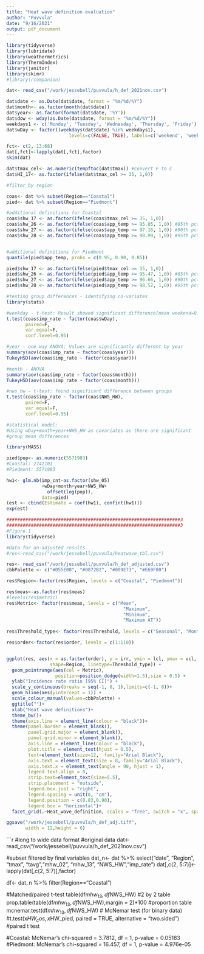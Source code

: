 ```yaml
---
title: "Heat wave definition evaluation"
author: "Puvvula"
date: "9/16/2021"
output: pdf_document
---
```


```r

library(tidyverse)
library(lubridate)
library(weathermetrics)
library(ThermIndex)
library(janitor)
library(skimr)
#library(rcompanion)

dat<- read_csv("/work/jessebell/puvvula/h_def_2021nov.csv")

dat$date <- as.Date(dat$date, format = "%m/%d/%Y")
dat$month<- as.factor(month(dat$date))
dat$year<- as.factor(format(dat$date, '%Y'))
dat$dow <- wday(as.Date(dat$date, format = "%m/%d/%Y"))
weekdays1 <- c('Monday', 'Tuesday', 'Wednesday', 'Thursday', 'Friday')
dat$wDay <- factor((weekdays(dat$date) %in% weekdays1), 
                       levels=c(FALSE, TRUE), labels=c('weekend', 'weekday'))

fct<- c(2, 13:68)
dat[,fct]<-lapply(dat[,fct],factor)
skim(dat)

dat$tmax_cel<- as.numeric(tempftoc(dat$tmax)) #convert F to C
dat$HI_17<- as.factor(ifelse(dat$tmax_cel >= 35, 1,0))
```

```r
#filter by region

coas<- dat %>% subset(Region=="Coastal")
pied<- dat %>% subset(Region=="Piedmont")

#additional definitions for Coastal
coas$shw_17 <- as.factor(ifelse(coas$tmax_cel >= 35, 1,0))
coas$shw_26 <- as.factor(ifelse(coas$app_temp >= 95.85, 1,0)) #85th pct
coas$shw_27 <- as.factor(ifelse(coas$app_temp >= 97.16, 1,0)) #90th pct
coas$shw_28 <- as.factor(ifelse(coas$app_temp >= 98.99, 1,0)) #95th pct


#additional definitions for Piedmont
quantile(pied$app_temp, probs = c(0.95, 0.90, 0.85))

pied$shw_17 <- as.factor(ifelse(pied$tmax_cel >= 35, 1,0))
pied$shw_26 <- as.factor(ifelse(pied$app_temp >= 95.47, 1,0)) #85th pct
pied$shw_27 <- as.factor(ifelse(pied$app_temp >= 96.66, 1,0)) #90th pct
pied$shw_28 <- as.factor(ifelse(pied$app_temp >= 98.52, 1,0)) #95th pct
```

```r
#testing group differences - identifying co-variates
library(stats)

#weekday - t-test: Result showed significant difference[mean weekend=0.36; weekday=0.45]
t.test(coas$imp_rate ~ factor(coas$wDay),
       paired=F,
       var.equal=F,
       conf.level=0.95)

#year - one way ANOVA: Values are significantly different by year
summary(aov(coas$imp_rate ~ factor(coas$year)))
TukeyHSD(aov(coas$imp_rate ~ factor(coas$year)))

#month - ANOVA
summary(aov(coas$imp_rate ~ factor(coas$month)))
TukeyHSD(aov(coas$imp_rate ~ factor(coas$month)))

#nws_hw - t-test: found significant difference between groups
t.test(coas$imp_rate ~ factor(coas$NWS_HW),
       paired=F,
       var.equal=F,
       conf.level=0.95)

```


```r
#statistical model:
#Using wDay+month+year+NWS_HW as covariates as there are significant 
#group mean differences

library(MASS)

pied$pop<- as.numeric(5571983)
#Coastal: 2741101
#Piedmont: 5571983

hw1<- glm.nb(imp_cnt~as.factor(shw_05)
             +wDay+month+year+NWS_HW+
               offset(log(pop)),
             data=pied)
(est <- cbind(Estimate = coef(hw1), confint(hw1)))
exp(est)
```


```r
################################################################3
################################################################3
#Figure.1
library(tidyverse)

#Data for un-adjusted results
#res<-read_csv("/work/jessebell/puvvula/heatwave_tbl.csv")

res<- read_csv("/work/jessebell/puvvula/h_def_adjusted.csv")
cbbPalette <- c("#D55E00", "#0072B2", "#009E73", "#E69F00")

res$Region<-factor(res$Region, levels = c("Coastal", "Piedmont"))

res$meas<-as.factor(res$meas)
#levels(res$metric)
res$Metric<- factor(res$meas, levels = c("Mean", 
                                           "Maximum",
                                           "Minimum",
                                           "Maximum AT"))
                                           
res$Threshold_type<- factor(res$Threshold, levels = c("Seasonal", "Monthly", "Absolute"))

res$order<-factor(res$order, levels = c(1:110))


ggplot(res, aes(x = as.factor(order), y = irr, ymin = lcl, ymax = ucl,
                shape=Region, linetype=Threshold_type)) + 
  geom_pointrange(aes(col = Metric), 
                  position=position_dodge(width=1.5),size = 0.5) +
  ylab("Incidence rate ratio [95% CI]") +
  scale_y_continuous(breaks = seq(-1, 8, 1),limits=c(-1, 8))+
  geom_hline(aes(yintercept = 1)) + 
  scale_colour_manual(values=cbbPalette) + 
  ggtitle("")+
  xlab("Heat wave definitions")+
  theme_bw()+
  theme(axis.line = element_line(colour = "black"))+
  theme(panel.border = element_blank(),
        panel.grid.major = element_blank(),
        panel.grid.minor = element_blank(),
        axis.line = element_line(colour = "black"),
        plot.title = element_text(hjust = 0.5),
        text=element_text(size=12,  family="Arial Black"),
        axis.text = element_text(size = 8, family="Arial Black"),
        axis.text.x = element_text(angle = 90, hjust = 1),
        legend.text.align = 0,
        strip.text=element_text(size=5.5),
        strip.placement = "outside",
        legend.box.just = "right",
        legend.spacing = unit(0, "cm"),
        legend.position = c(0.83,0.90),
        legend.box = "horizontal")+
  facet_grid(.~Heat_wave_definition, scales = "free", switch = "x", space = "free_x")

ggsave("/work/jessebell/puvvula/h_def_adj.tiff", 
       width = 12,height = 6)
```


```r
#long to wide data format
#original data
dat<- read_csv("/work/jessebell/puvvula/h_def_2021nov.csv")

#subset filtered by final variables
dat_n<- dat %>% select("date", "Region", "tmax", "tavg","mhw_02", "mhw_13", "NWS_HW","imp_rate")
dat[,c(2, 5:7)]<-lapply(dat[,c(2, 5:7)],factor)

df<- dat_n %>% filter(Region=="Coastal")

#Matched/paired t-test
table(df$mhw_13, df$NWS_HW) #2 by 2 table
prop.table(table(df$mhw_13, df$NWS_HW),margin = 2)*100 #proportion table
mcnemar.test(df$mhw_13, df$NWS_HW) # McNemar test (for binary data)
#t.test(x$HW_cos, x$HW_pied, paired = TRUE, alternative = "two.sided") #paired t test

#Coastal: McNemar's chi-squared = 3.7812, df = 1, p-value = 0.05183
#Piedmont: McNemar's chi-squared = 16.457, df = 1, p-value = 4.976e-05

